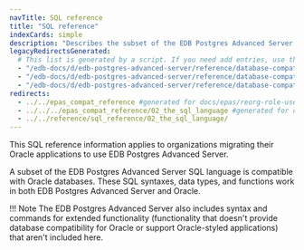 ```yaml
---
navTitle: SQL reference
title: "SQL reference"
indexCards: simple
description: "Describes the subset of the EDB Postgres Advanced Server SQL language that is compatible with Oracle databases"
legacyRedirectsGenerated:
  # This list is generated by a script. If you need add entries, use the `legacyRedirects` key.
  - "/edb-docs/d/edb-postgres-advanced-server/reference/database-compatibility-for-oracle-developers-reference-guide/9.6/Database_Compatibility_for_Oracle_Developers_Reference_Guide.1.001.html"
  - "/edb-docs/d/edb-postgres-advanced-server/reference/database-compatibility-for-oracle-developers-reference-guide/9.6/toc.html"
  - "/edb-docs/d/edb-postgres-advanced-server/reference/database-compatibility-for-oracle-developers-reference-guide/9.6/Database_Compatibility_for_Oracle_Developers_Reference_Guide.1.005.html"
redirects:
  - ../../epas_compat_reference #generated for docs/epas/reorg-role-use-case-mode
  - ../../../epas_compat_reference/02_the_sql_language #generated for docs/epas/reorg-role-use-case-mode
  - ../../reference/sql_reference/02_the_sql_language/
---
```


<div id="introduction" class="registered_link"></div>

This SQL reference information applies to organizations migrating their Oracle applications to use EDB Postgres Advanced Server.

A subset of the EDB Postgres Advanced Server SQL language is compatible with Oracle databases. These SQL syntaxes, data types, and functions work in both EDB Postgres Advanced Server and Oracle.

!!! Note
    The EDB Postgres Advanced Server also includes syntax and commands for extended functionality (functionality that doesn't provide database compatibility for Oracle or support Oracle-styled applications) that aren't included here.
